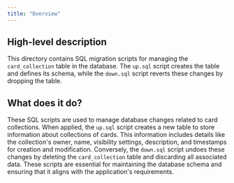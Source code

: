 ```yaml
---
title: "Overview"
---
```


## High-level description
This directory contains SQL migration scripts for managing the `card_collection` table in the database. The `up.sql` script creates the table and defines its schema, while the `down.sql` script reverts these changes by dropping the table.

## What does it do?
These SQL scripts are used to manage database changes related to card collections. When applied, the `up.sql` script creates a new table to store information about collections of cards. This information includes details like the collection's owner, name, visibility settings, description, and timestamps for creation and modification. Conversely, the `down.sql` script undoes these changes by deleting the `card_collection` table and discarding all associated data. These scripts are essential for maintaining the database schema and ensuring that it aligns with the application's requirements.
